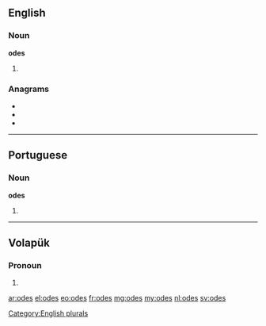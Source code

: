 ==English==

===Noun===
'''odes'''

# {{plural of|ode}}

===Anagrams===
* {{l|en|does}}
* {{l|en|dose}}
* {{l|en|SOED}}

[[Category:English plurals]]

----

==Portuguese==

===Noun===
'''odes''' {{f}}

# {{plural of|ode|lang=pt}}

----

==Volapük==

===Pronoun===
{{head|vo|pronoun form}}

# {{inflection of|od||dat|p|lang=vo}}

[[ar:odes]]
[[el:odes]]
[[eo:odes]]
[[fr:odes]]
[[mg:odes]]
[[my:odes]]
[[nl:odes]]
[[sv:odes]]